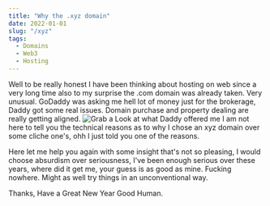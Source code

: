 ```yaml
---
title: "Why the .xyz domain"
date: 2022-01-01
slug: "/xyz"
tags:
  - Domains
  - Web3
  - Hosting
---
```


Well to be really honest I have been thinking about hosting on web since a very long time also to my surprise the .com domain was already taken. 
Very unusual. 
GoDaddy was asking me hell lot of money just for the brokerage, Daddy got some real issues. Domain purchase and property dealing are really getting aligned. 
![Grab a Look at what Daddy offered me](./snip.png)
I am not here to tell you the technical reasons as to why I chose an xyz domain over some cliche one's, ohh I just told you one of the reasons. 

Here let me help you again with some insight that's not so pleasing, I would choose absurdism over seriousness, I've been enough serious over these years, where did it get me, your guess is as good as mine. Fucking nowhere.
Might as well try things in an unconventional way.


Thanks, Have a Great New Year Good Human.



